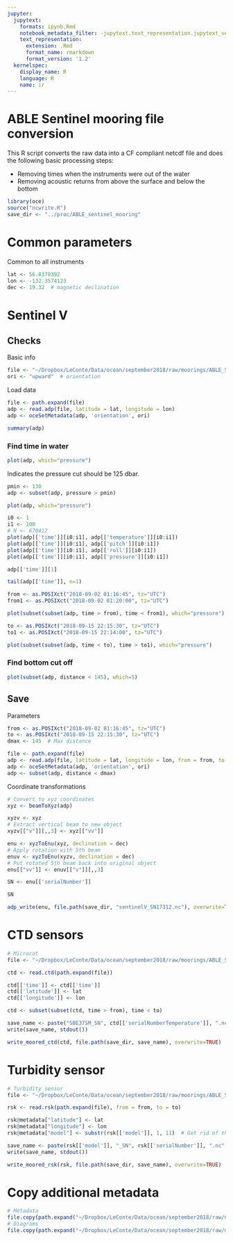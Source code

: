 ```yaml
---
jupyter:
  jupytext:
    formats: ipynb,Rmd
    notebook_metadata_filter: -jupytext.text_representation.jupytext_version
    text_representation:
      extension: .Rmd
      format_name: rmarkdown
      format_version: '1.2'
  kernelspec:
    display_name: R
    language: R
    name: ir
---
```


# ABLE Sentinel mooring file conversion

This R script converts the raw data into a CF compliant netcdf file and does the following basic processing steps:

* Removing times when the instruments were out of the water
* Removing acoustic returns from above the surface and below the bottom

```r
library(oce)
source("ncwrite.R")
save_dir <- "../proc/ABLE_sentinel_mooring"
```

# Common parameters

Common to all instruments

```r
lat <- 56.8370392
lon <- -132.3574123
dec <- 19.32  # magnetic declination
```

# Sentinel V

## Checks

Basic info

```r
file <- "~/Dropbox/LeConte/Data/ocean/september2018/raw/moorings/ABLE_Sentinel/ADCP/LeConte S-ABLE Sept2018 20180901T233454.pd0"
ori <- "upward"  # orientation
```

Load data

```r
file <- path.expand(file)
adp <- read.adp(file, latitude = lat, longitude = lon)
adp <- oceSetMetadata(adp, 'orientation', ori)
```

```r
summary(adp)
```

### Find time in water

```r
plot(adp, which="pressure")
```

Indicates the pressure cut should be 125 dbar.

```r
pmin <- 130
adp <- subset(adp, pressure > pmin)
```

```r
plot(adp, which="pressure")
```

```r
i0 <- 1
i1 <- 100
# N <- 670412
plot(adp[['time']][i0:i1], adp[['temperature']][i0:i1])
plot(adp[['time']][i0:i1], adp[['pitch']][i0:i1])
plot(adp[['time']][i0:i1], adp[['roll']][i0:i1])
plot(adp[['time']][i0:i1], adp[['pressure']][i0:i1])
```

```r
adp[['time']][1]
```

```r
tail(adp[['time']], n=1)
```

```r
from <- as.POSIXct("2018-09-02 01:16:45", tz="UTC")
from1 <- as.POSIXct("2018-09-02 01:20:00", tz="UTC")

plot(subset(subset(adp, time > from), time < from1), which="pressure")
```

```r
to <- as.POSIXct("2018-09-15 22:15:30", tz="UTC")
to1 <- as.POSIXct("2018-09-15 22:14:00", tz="UTC")

plot(subset(subset(adp, time < to), time > to1), which="pressure")
```

### Find bottom cut off

```r
plot(subset(adp, distance < 145), which=5)
```

## Save

Parameters

```r
from <- as.POSIXct("2018-09-02 01:16:45", tz="UTC")
to <- as.POSIXct("2018-09-15 22:15:30", tz="UTC")
dmax <- 145  # Max distance
```

```r
file <- path.expand(file)
adp <- read.adp(file, latitude = lat, longitude = lon, from = from, to = to)
adp <- oceSetMetadata(adp, 'orientation', ori)
adp <- subset(adp, distance < dmax)
```

Coordinate transformations

```r
# Convert to xyz coordinates
xyz <- beamToXyz(adp)

xyzv <- xyz
# Extract vertical beam to new object
xyzv[["v"]][,,3] <- xyz[["vv"]]

enu <- xyzToEnu(xyz, declination = dec)
# Apply rotation with 5th beam
enuv <- xyzToEnu(xyzv, declination = dec)
# Put rotated 5th beam back into original object
enu[["vv"]] <- enuv[["v"]][,,3]
```

```r
SN <- enu[['serialNumber']]
```

```r
SN
```

```r
adp_write(enu, file.path(save_dir, "sentinelV_SN17312.nc"), overwrite=TRUE)
```

# CTD sensors

```r
# Microcat
file <- "~/Dropbox/LeConte/Data/ocean/september2018/raw/moorings/ABLE_Sentinel/SBE/SBE37SM-RS232_03707818_2018_09_18.cnv"

ctd <- read.ctd(path.expand(file))

ctd[['time']] <- ctd[['time']]
ctd[['latitude']] <- lat
ctd[['longitude']] <- lon

ctd <- subset(subset(ctd, time > from), time < to)

save_name <- paste("SBE37SM_SN", ctd[['serialNumberTemperature']], ".nc", sep="")
write(save_name, stdout())

write_moored_ctd(ctd, file.path(save_dir, save_name), overwrite=TRUE)
```

# Turbidity sensor

```r
# Turbidity sensor
file <- "~/Dropbox/LeConte/Data/ocean/september2018/raw/moorings/ABLE_Sentinel/RBR_Virtuoso_Turbidity/054311_20180915_2116.rsk"

rsk <- read.rsk(path.expand(file), from = from, to = to)

rsk@metadata["latitude"] <- lat
rsk@metadata["longitude"] <- lon
rsk@metadata["model"] <- substr(rsk[['model']], 1, 11)  # Get rid of the silly unicode character... 

save_name <- paste(rsk[['model']], "_SN", rsk[['serialNumber']], ".nc", sep="")
write(save_name, stdout())

write_moored_rsk(rsk, file.path(save_dir, save_name), overwrite=TRUE)
```

# Copy additional metadata

```r
# Metadata
file.copy(path.expand("~/Dropbox/LeConte/Data/ocean/september2018/raw/moorings/recovery_notes.txt"), save_dir)
# Diagrams
file.copy(path.expand("~/Dropbox/LeConte/Data/ocean/september2018/raw/moorings/mooring_diagrams/ABLE_S.jpg"), save_dir)
```
